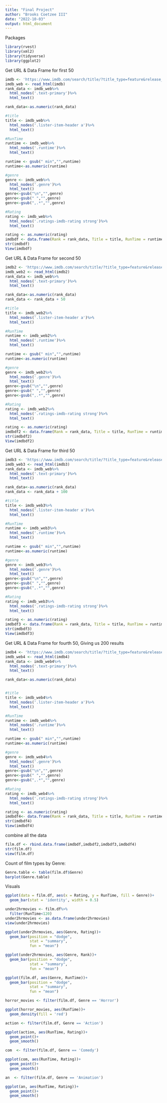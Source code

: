 ---
title: "Final Project"
author: "Brooks Coetzee III"
date: "2022-10-03"
output: html_document
---

Packages
```{r}
library(rvest)
library(xml2)
library(tidyverse)
library(ggplot2)
```
Get URL & Data Frame for first 50
```{r}
imdb <- 'https://www.imdb.com/search/title/?title_type=feature&release_date=2018-01-01,2018-12-31'
imdb_web <- read_html(imdb)
rank_data <- imdb_web%>%
  html_nodes('.text-primary')%>%
  html_text()

rank_data<-as.numeric(rank_data)

#title
title <- imdb_web%>%
  html_nodes('.lister-item-header a')%>%
  html_text()

#RunTime
runtime <- imdb_web%>%
  html_nodes('.runtime')%>%
  html_text()

runtime <- gsub(" min","",runtime)
runtime<-as.numeric(runtime)

#genre
genre <- imdb_web%>%
  html_nodes('.genre')%>%
  html_text()
genre<-gsub("\n","",genre)
genre<-gsub(" ","",genre)
genre<-gsub(",.*","",genre)

#Rating
rating <- imdb_web%>%
  html_nodes('.ratings-imdb-rating strong')%>%
  html_text()

rating <- as.numeric(rating)
imdbdf <- data.frame(Rank = rank_data, Title = title, RunTime = runtime, Genre = genre, Rating = rating)
str(imdbdf)
View(imdbdf)
```
Get URL & Data Frame for second 50

```{r}
imdb2 <- 'https://www.imdb.com/search/title/?title_type=feature&release_date=2018-01-01,2018-12-31&start=51&ref_=adv_nxt'
imdb_web2 <- read_html(imdb2)
rank_data <- imdb_web%>%
  html_nodes('.text-primary')%>%
  html_text()

rank_data<-as.numeric(rank_data)
rank_data <- rank_data + 50

#title
title <- imdb_web2%>%
  html_nodes('.lister-item-header a')%>%
  html_text()

#RunTime
runtime <- imdb_web2%>%
  html_nodes('.runtime')%>%
  html_text()

runtime <- gsub(" min","",runtime)
runtime<-as.numeric(runtime)

#genre
genre <- imdb_web2%>%
  html_nodes('.genre')%>%
  html_text()
genre<-gsub("\n","",genre)
genre<-gsub(" ","",genre)
genre<-gsub(",.*","",genre)

#Rating
rating <- imdb_web2%>%
  html_nodes('.ratings-imdb-rating strong')%>%
  html_text()

rating <- as.numeric(rating)
imdbdf2 <- data.frame(Rank = rank_data, Title = title, RunTime = runtime, Genre = genre, Rating = rating)
str(imdbdf2)
View(imdbdf2)
```
Get URL & Data Frame for third 50

```{r}
imdb3 <- 'https://www.imdb.com/search/title/?title_type=feature&release_date=2018-01-01,2018-12-31&start=101&ref_=adv_nxt'
imdb_web3 <- read_html(imdb3)
rank_data <- imdb_web%>%
  html_nodes('.text-primary')%>%
  html_text()

rank_data<-as.numeric(rank_data)
rank_data <- rank_data + 100

#title
title <- imdb_web3%>%
  html_nodes('.lister-item-header a')%>%
  html_text()

#RunTime
runtime <- imdb_web3%>%
  html_nodes('.runtime')%>%
  html_text()

runtime <- gsub(" min","",runtime)
runtime<-as.numeric(runtime)

#genre
genre <- imdb_web3%>%
  html_nodes('.genre')%>%
  html_text()
genre<-gsub("\n","",genre)
genre<-gsub(" ","",genre)
genre<-gsub(",.*","",genre)

#Rating
rating <- imdb_web3%>%
  html_nodes('.ratings-imdb-rating strong')%>%
  html_text()

rating <- as.numeric(rating)
imdbdf3 <- data.frame(Rank = rank_data, Title = title, RunTime = runtime, Genre = genre, Rating = rating)
str(imdbdf3)
View(imdbdf3)
```

Get URL & Data Frame for fourth 50, Giving us 200 results

```{r}
imdb4 <- 'https://www.imdb.com/search/title/?title_type=feature&release_date=2018-01-01,2018-12-31&start=151&ref_=adv_nxt'
imdb_web4 <- read_html(imdb4)
rank_data <- imdb_web4%>%
  html_nodes('.text-primary')%>%
  html_text()

rank_data<-as.numeric(rank_data)


#title
title <- imdb_web4%>%
  html_nodes('.lister-item-header a')%>%
  html_text()

#RunTime
runtime <- imdb_web4%>%
  html_nodes('.runtime')%>%
  html_text()

runtime <- gsub(" min","",runtime)
runtime<-as.numeric(runtime)

#genre
genre <- imdb_web4%>%
  html_nodes('.genre')%>%
  html_text()
genre<-gsub("\n","",genre)
genre<-gsub(" ","",genre)
genre<-gsub(",.*","",genre)

#Rating
rating <- imdb_web4%>%
  html_nodes('.ratings-imdb-rating strong')%>%
  html_text()

rating <- as.numeric(rating)
imdbdf4<- data.frame(Rank = rank_data, Title = title, RunTime = runtime, Genre = genre, Rating = rating)
str(imdbdf4)
View(imdbdf4)
```
combine all the data
```{r}
film.df <- rbind.data.frame(imdbdf,imdbdf2,imdbdf3,imdbdf4)
str(film.df)
view(film.df)
```
Count of film types by Genre:
```{r}
Genre.table <- table(film.df$Genre)
barplot(Genre.table)
```


Visuals

```{r}
ggplot(data = film.df, aes(x = Rating, y = RunTime, fill = Genre))+
  geom_bar(stat = 'identity', width = 0.5)
```
```{r}
under2hrmovies <- film.df%>%
  filter(RunTime<120)
under2hrmovies <- as.data.frame(under2hrmovies)
view(under2hrmovies)

ggplot(under2hrmovies, aes(Genre, Rating))+
  geom_bar(position = "dodge",
           stat = "summary",
           fun = "mean")
```






```{r}
ggplot(under2hrmovies, aes(Genre, Rank))+
  geom_bar(position = "dodge",
           stat = "summary",
           fun = "mean")
```

```{r}
ggplot(film.df, aes(Genre, RunTime))+
  geom_bar(position = "dodge",
           stat = "summary",
           fun = "mean")
```

```{r}
horror_movies <- filter(film.df, Genre == 'Horror')

ggplot(horror_movies, aes(RunTime))+
  geom_density(fill = 'red')

```
```{r}
action <- filter(film.df, Genre == 'Action')

ggplot(action, aes(RunTime, Rating))+
  geom_point()+
  geom_smooth()

com  <- filter(film.df, Genre == 'Comedy')

ggplot(com, aes(RunTime, Rating))+
  geom_point()+
  geom_smooth()

an  <- filter(film.df, Genre == 'Animation')

ggplot(an, aes(RunTime, Rating))+
  geom_point()+
  geom_smooth()
```




